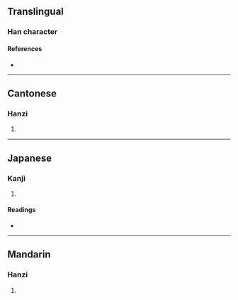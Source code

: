 {{character info/new}}
==Translingual==

===Han character===
{{Han char|rn=86|rad=火|as=09|sn=13|four=61809|canj=ASF|ids=⿱昛火}}

====References====
* {{Han ref|kx=0677.120|dkj=19205|hdz=32209.030|uh=715A|ud=29018|bh=DEA3|bd=56995}}

----

==Cantonese==

===Hanzi===
{{yue-hanzi|jyut=|y=gwing2}}

# {{rfdef|yue|sort=火09}}

----

==Japanese==

===Kanji===
{{ja-kanji|grade=|rs=火09}}

# {{rfdef|ja|sort=火09}}

====Readings====
* {{ja-readings|on=[[けい]] (kei), [[きょう]] (kyō)|kun=[[ひ]] (hi)}}

----

==Mandarin==

===Hanzi===
{{cmn-hanzi|pin=[[jiǒng]] ([[jiong3]])|wg=chiung<sup>3</sup>}}

# {{rfdef|cmn|sort=火09}}